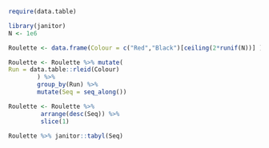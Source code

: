 ```r
require(data.table)
```


```r
library(janitor)
N <- 1e6
```


```r
Roulette <- data.frame(Colour = c("Red","Black")[ceiling(2*runif(N))] )
```


```r
Roulette <- Roulette %>% mutate(
Run = data.table::rleid(Colour)
        ) %>%
        group_by(Run) %>% 
        mutate(Seq = seq_along())
```

```r
Roulette <- Roulette %>% 
         arrange(desc(Seq)) %>% 
         slice(1)

```

```r
Roulette %>% janitor::tabyl(Seq)
```
